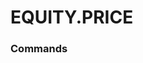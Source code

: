 # EQUITY.PRICE


### Commands
<ul className='grid grid-cols-1 md:grid-cols-2 lg:grid-cols-3 xl:grid-cols-4 gap-4 -ml-6'>
<ReferenceCard
    title="NBBO"
    description="Equity NBBO. Load National Best Bid and Offer for a specific equity."
    url="price/nbbo"
    command
/><ReferenceCard
    title="PERFORMANCE"
    description="Price performance as a return, over different periods."
    url="price/performance"
    command
/><ReferenceCard
    title="HISTORICAL"
    description="Equity Historical price. Load stock data for a specific ticker."
    url="price/historical"
    command
/><ReferenceCard
    title="QUOTE"
    description="Equity Quote. Load stock data for a specific ticker."
    url="price/quote"
    command
/>
</ul>

